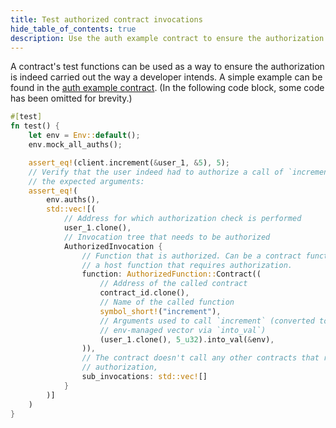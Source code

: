 ```yaml
---
title: Test authorized contract invocations
hide_table_of_contents: true
description: Use the auth example contract to ensure the authorization is carried out as expected
---
```


A contract's test functions can be used as a way to ensure the authorization is indeed carried out the way a developer intends. A simple example can be found in the [auth example contract](../../smart-contracts/example-contracts/auth.mdx). (In the following code block, some code has been omitted for brevity.)

```rust
#[test]
fn test() {
    let env = Env::default();
    env.mock_all_auths();

    assert_eq!(client.increment(&user_1, &5), 5);
    // Verify that the user indeed had to authorize a call of `increment` with
    // the expected arguments:
    assert_eq!(
        env.auths(),
        std::vec![(
            // Address for which authorization check is performed
            user_1.clone(),
            // Invocation tree that needs to be authorized
            AuthorizedInvocation {
                // Function that is authorized. Can be a contract function or
                // a host function that requires authorization.
                function: AuthorizedFunction::Contract((
                    // Address of the called contract
                    contract_id.clone(),
                    // Name of the called function
                    symbol_short!("increment"),
                    // Arguments used to call `increment` (converted to the
                    // env-managed vector via `into_val`)
                    (user_1.clone(), 5_u32).into_val(&env),
                )),
                // The contract doesn't call any other contracts that require
                // authorization,
                sub_invocations: std::vec![]
            }
        )]
    )
}
```
